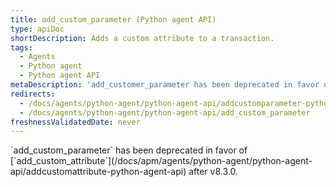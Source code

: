 ```yaml
---
title: add_custom_parameter (Python agent API)
type: apiDoc
shortDescription: Adds a custom attribute to a transaction.
tags:
  - Agents
  - Python agent
  - Python agent API
metaDescription: 'add_customer_parameter has been deprecated in favor of add_customer_attribute.'
redirects:
  - /docs/agents/python-agent/python-agent-api/addcustomparameter-python-agent-api
  - /docs/agents/python-agent/python-agent-api/add_custom_parameter
freshnessValidatedDate: never
---
```


<Callout variant="important">
  `add_custom_parameter` has been deprecated in favor of [`add_custom_attribute`](/docs/apm/agents/python-agent/python-agent-api/addcustomattribute-python-agent-api) after v8.3.0.
</Callout>
